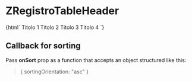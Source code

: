 
<Meta
  title="RegistroTable/ZRegistroTableHeader"
  component="z-registro-table-header"
/>

# ZRegistroTableHeader

<Preview>
  <Story name="ZRegistroTableHeader-sample">
    {html`<z-registro-table bordered="true">
      <z-registro-table-head>
        <z-registro-table-row>
          <z-registro-table-header
            column-id="col-1"
            sortable="${boolean("sortable", false)}"
            show-button="${boolean("showButton", false)}"
            size="${select(
              "size",
              ["x-small", "small", "medium", "large", "special"],
              "medium"
            )}"
          >
            <span>Titolo 1</span>
          </z-registro-table-header>
          <z-registro-table-header
            column-id="col-2"
            sortable="${boolean("sortable", false)}"
            show-button="${boolean("showButton", false)}"
            size="${select(
              "size",
              ["x-small", "small", "medium", "large", "special"],
              "medium"
            )}"
          >
            <span>Titolo 2</span>
          </z-registro-table-header>
          <z-registro-table-header
            column-id="col-3"
            sortable="${boolean("sortable", false)}"
            show-button="${boolean("showButton", false)}"
            size="${select(
              "size",
              ["x-small", "small", "medium", "large", "special"],
              "medium"
            )}"
          >
            <span>Titolo 3</span>
          </z-registro-table-header>
          <z-registro-table-header
            column-id="col-4"
            sortable="${boolean("sortable", false)}"
            show-button="${boolean("showButton", false)}"
            size="${select(
              "size",
              ["x-small", "small", "medium", "large", "special"],
              "medium"
            )}"
          >
            <span>Titolo 4</span>
          </z-registro-table-header>
        </z-registro-table-row>
      </z-registro-table-head>
      <z-registro-table-body> </z-registro-table-body>
    </z-registro-table>`}
  </Story>
</Preview>

<Props of="z-registro-table-header" />

## Callback for sorting

Pass **onSort** prop as a function that accepts an object structured like this:

> { sortingOrientation: "asc" }
